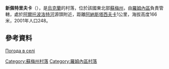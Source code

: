 {{coord|50|34|57|N|33|31|5|E|scale:100000|display=title}}

'''新佩特里夫卡'''（{{lang-uk|Новопетрівка}}），是[[烏克蘭|烏克蘭]]的村落，位於該國東北部[[蘇梅州|蘇梅州]]，由[[羅姆內區|羅姆內區]]負責管轄，處於[[阿爾托波洛特河|阿爾托波洛特河]]源頭附近，距離[[阿納斯塔西夫卡_(羅姆內區)|阿納斯塔西夫卡]]1公里，海拔高度166米，2001年人口248。

==參考資料==
[http://weather.in.ua/ua/symskaja/17915 Погода в селі ] {{Wayback|url=http://weather.in.ua/ua/symskaja/17915 |date=20160305100137 }}

{{DEFAULTSORT:Новопетрівка}}
[[Category:蘇梅州村落|Category:蘇梅州村落]]
[[Category:羅姆內區村落|Category:羅姆內區村落]]


{{Sumy-geo-stub}}